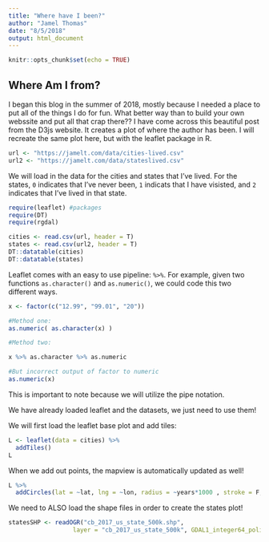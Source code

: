 ```yaml
---
title: "Where have I been?"
author: "Jamel Thomas"
date: "8/5/2018"
output: html_document
---
```


```r
knitr::opts_chunk$set(echo = TRUE)
```

## Where Am I from?

I began this blog in the summer of 2018, mostly because I needed a place to put all of the things I do for fun. What better way than to build your own webssite and put all that crap there?? I have come across this beautiful post from the D3js website. It creates a plot of where the author has been. I will recreate the same plot here, but with the leaflet package in R. 


```r
url <- "https://jamelt.com/data/cities-lived.csv"
url2 <- "https://jamelt.com/data/stateslived.csv"


```

We will load in the data for the cities and states that I've lived. For the states, `0` indicates that I've never been, `1` indicats that I have visisted, and `2` indicates that I've lived in that state.

```r
require(leaflet) #packages
require(DT)
require(rgdal)

cities <- read.csv(url, header = T)
states <- read.csv(url2, header = T)
DT::datatable(cities)
DT::datatable(states)
```

Leaflet comes with an easy to use pipeline: `%>%`. For example, given two functions `as.character()` and `as.numeric()`, we could code this two different ways. 

```r
x <- factor(c("12.99", "99.01", "20"))

#Method one:
as.numeric( as.character(x) )

#Method two:

x %>% as.character %>% as.numeric

#But incorrect output of factor to numeric
as.numeric(x)
```

This is important to note because we will utilize the pipe notation. 

We have already loaded leaflet and the datasets, we just need to use them!

We will first load the leaflet base plot and add tiles:
```r
L <- leaflet(data = cities) %>% 
  addTiles()
L
```

When we add out points, the mapview is automatically updated as well!

```r
L %>%
  addCircles(lat = ~lat, lng = ~lon, radius = ~years*1000 , stroke = F, fillOpacity = 1)
```

We need to ALSO load the shape files in order to create the states plot!

```r

statesSHP <- readOGR("cb_2017_us_state_500k.shp",
                  layer = "cb_2017_us_state_500k", GDAL1_integer64_policy = TRUE)
```



